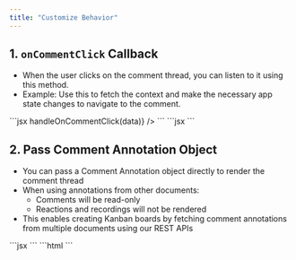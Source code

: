 ```yaml
---
title: "Customize Behavior"
---
```


## 1. `onCommentClick` Callback
- When the user clicks on the comment thread, you can listen to it using this method.
- Example: Use this to fetch the context and make the necessary app state changes to navigate to the comment.

<Tabs>
<Tab title="React / Next.js">
```jsx
<VeltCommentThread
    annotationId="COMMENT_ANNOTATION_ID"
    onCommentClick={(data) => handleOnCommentClick(data)}
/>
```
</Tab>

<Tab title="Other Frameworks">
```jsx
<velt-comment-thread annotation-id="COMMENT_ANNOTATION_ID"></velt-comment-thread>
<script>
    const commentThreadTag = document.querySelector("velt-comment-thread");
    commentThreadTag.addEventListener('onCommentClick', (event) => {
        console.log('onCommentClick', event.detail);
    });
</script>
```
</Tab>
</Tabs>

## 2. Pass Comment Annotation Object
- You can pass a Comment Annotation object directly to render the comment thread
- When using annotations from other documents:
  - Comments will be read-only 
  - Reactions and recordings will not be rendered
- This enables creating Kanban boards by fetching comment annotations from multiple documents using our REST APIs

<Tabs>
    <Tab title="React / Next.js">
      ```jsx
      <VeltCommentThread annotation={COMMENT_ANNOTATION_OBJECT} />
      ```
    </Tab>
    <Tab title="Other Frameworks">
      ```html
      <velt-comment-thread annotation="STRINGIFIED_COMMENT_ANNOTATION_OBJECT"></velt-comment-thread>
      ```
    </Tab>
  </Tabs>
